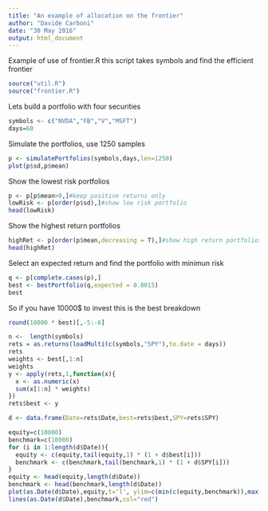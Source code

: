 ```yaml
---
title: "An example of allocation on the frontier"
author: "Davide Carboni"
date: "30 May 2016"
output: html_document
---
```


Example of use of frontier.R this script takes symbols and find the efficient frontier 

```r
source("util.R")
source("frontier.R")

```

Lets build a portfolio with four securities
```r
symbols <- c("NVDA","FB","V","MSFT")
days=60

```


Simulate the portfolios, use 1250 samples 
```r
p <- simulatePortfolios(symbols,days,len=1250)
plot(p$sd,p$mean)
```


Show the lowest risk portfolios
```r
p <- p[p$mean>0,]#keep positive returns only
lowRisk <- p[order(p$sd),]#show low risk portfolio
head(lowRisk)
```

Show the highest return portfolios
```r

highRet <- p[order(p$mean,decreasing = T),]#show high return portfolios
head(highRet)
```

Select an expected return and find the portfolio with minimun risk
```r
q <- p[complete.cases(p),]
best <- bestPortfolio(q,expected = 0.0015)
best
```

So if you have 10000$ to invest this is the best breakdown
```r

round(10000 * best)[,-5:-6] 
```

```r
n <-  length(symbols)
rets = as.returns(loadMulti(c(symbols,"SPY"),to.date = days))
rets
weights <- best[,1:n]
weights
y <- apply(rets,1,function(x){
  x <- as.numeric(x)
  sum(x[1:n] * weights)
})
rets$best <- y

d <- data.frame(Date=rets$Date,best=rets$best,SPY=rets$SPY)

equity=c(10000)
benchmark=c(10000)
for (i in 1:length(d$Date)){
  equity <- c(equity,tail(equity,1) * (1 + d$best[i]))
  benchmark <- c(benchmark,tail(benchmark,1) * (1 + d$SPY[i]))
}
equity <- head(equity,length(d$Date))
benchmark <- head(benchmark,length(d$Date))
plot(as.Date(d$Date),equity,t='l', ylim=c(min(c(equity,benchmark)),max(c(equity,benchmark))))
lines(as.Date(d$Date),benchmark,col="red")

```

